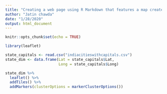```yaml
---
title: "Creating a web page using R Markdown that features a map created with Leaflet"
author: "Jatin chawda"
date: "1/28/2020"
output: html_document
---
```


```r
knitr::opts_chunk$set(echo = TRUE)
```
```r
library(leaflet)
```

```r
state_capitals <- read.csv("indiacitieswithcapitals.csv")
state_dim <- data.frame(Lat = state_capitals$Lat,
                        Long = state_capitals$Long)
```

```r
state_dim %>% 
  leaflet() %>%
  addTiles() %>%
  addMarkers(clusterOptions = markerClusterOptions())
  
```